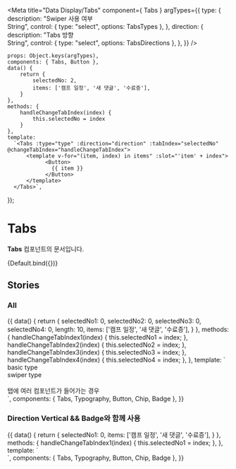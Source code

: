 
<Meta
    title="Data Display/Tabs"
    component={ Tabs }
    argTypes={{
        type: {
            description: "Swiper 사용 여부<br/>String",
            control: {
                type: "select",
                options: TabsTypes
            },
        },
        direction: {
            description: "Tabs 방향<br/>String",
            control: {
                type: "select",
                options: TabsDirections
            },
        },
    }}
/>

    props: Object.keys(argTypes),
    components: { Tabs, Button },
    data() {
        return {
            selectedNo: 2,
            items: ['캠프 일정', '새 댓글', '수료증'],
        }
    },
    methods: {
        handleChangeTabIndex(index) {
            this.selectedNo = index
        }
    },
    template:
      `<Tabs :type="type" :direction="direction" :tabIndex="selectedNo" @changeTabIndex="handleChangeTabIndex">
          <template v-for="(item, index) in items" :slot="'item' + index">
                <Button>
                  {{ item }}
                </Button>
          </template>
      </Tabs>`,
});

# Tabs

**Tabs** 컴포넌트의 문서입니다.

<Story name="Default" height="100px">
    {Default.bind({})}
</Story>

<ArgsTable story="Default" />

## Stories

### All
<Canvas>
    <Story name="All" height="100px">
        {{
            data() {
                return {
                    selectedNo1: 0,
                    selectedNo2: 0,
                    selectedNo3: 0,
                    selectedNo4: 0,
                    length: 10,
                    items: ['캠프 일정', '새 댓글', '수료증'],
                }
            },
            methods: {
                handleChangeTabIndex1(index) {
                    this.selectedNo1 = index;
                },
                handleChangeTabIndex2(index) {
                    this.selectedNo2 = index;
                },
                handleChangeTabIndex3(index) {
                    this.selectedNo3 = index;
                },
                handleChangeTabIndex4(index) {
                    this.selectedNo4 = index;
                },
            },
            template: `
            <div>
                <Tabs :tabIndex="selectedNo1"  @changeTabIndex="handleChangeTabIndex1">
                    <template v-for="(item, index) in this.length" :slot="'item' + index">
                            <Button>
                                Tab{{ item }}
                            </Button>
                    </template>
                </Tabs>
                <Typography type="caption1">basic type</Typography>
                <br/>
                <Tabs type="swiper" :tabIndex="selectedNo2" @changeTabIndex="handleChangeTabIndex2">
                    <template v-for="(item, index) in this.length" :slot="'item' + index">
                            <Button>
                                Tab{{ item }}
                            </Button>
                    </template>
                </Tabs>
                <Typography type="caption1">swiper type</Typography>
                <br/>
                <Tabs :tabIndex="selectedNo3" @changeTabIndex="handleChangeTabIndex3">
                   <template v-for="(item, index) in this.length" :slot="'item' + index">
                           <Button style="position: relative">
                               Tab{{ item }}
                           </Button>
                          <Badge type="inline" text="1" :offsetX="20" :offsetY="10"/>
                   </template>
               </Tabs>
               <Tabs :tabIndex="selectedNo4" type="swiper" @changeTabIndex="handleChangeTabIndex4">
                  <template v-for="(item, index) in this.length" :slot="'item' + index">
                          <Button style="position: relative">
                              Tab{{ item }}
                          </Button>
                         <Badge type="inline" text="1" :offsetX="20" :offsetY="10"/>
                  </template>
              </Tabs>
            <br/>
            <Typography type="caption1">탭에 여러 컴포넌트가 들어가는 경우</Typography>
            </div>
            `,
            components: { Tabs, Typography, Button, Chip, Badge },
        }}
    </Story>
</Canvas>

### Direction Vertical && Badge와 함께 사용
<Canvas>
    <Story name="Vertical" height="100px">
        {{
            data() {
                return {
                    selectedNo1: 0,
                    items: ['캠프 일정', '새 댓글', '수료증'],
                }
            },
            methods: {
                handleChangeTabIndex1(index) {
                    this.selectedNo1 = index;
                },
            },
            template: `
            <div>
                <Tabs :tabIndex="selectedNo1" direction="vertical" @changeTabIndex="handleChangeTabIndex1">
                    <template v-for="(item, index) in items" :slot="'item' + index">
                            <Button>
                                {{ item }}
                            </Button>
                            <template v-if="item === '새 댓글'">
                                <Badge text="3" color="error" type="inline"/>
                            </template>
                    </template>
                </Tabs>
            </div>
            `,
            components: { Tabs, Typography, Button, Chip, Badge },
        }}
    </Story>
</Canvas>